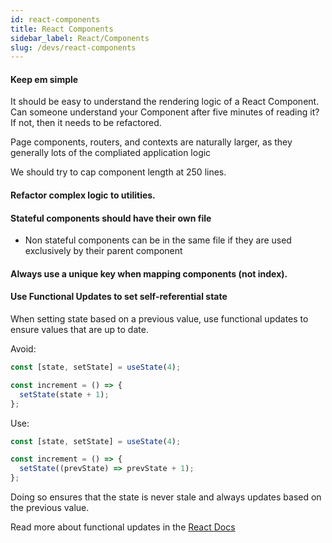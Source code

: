 ```yaml
---
id: react-components
title: React Components
sidebar_label: React/Components
slug: /devs/react-components
---
```



#### Keep em simple

It should be easy to understand the rendering logic of a React Component. Can someone understand your Component after five minutes of reading it? If not, then it needs to be refactored.

Page components, routers, and contexts are naturally larger, as they generally lots of the compliated application logic

We should try to cap component length at 250 lines.

#### Refactor complex logic to utilities.

#### Stateful components should have their own file

- Non stateful components can be in the same file if they are used exclusively by their parent component

#### Always use a unique key when mapping components (not index).

#### Use Functional Updates to set self-referential state

When setting state based on a previous value, use functional updates to ensure values that are up to date.

Avoid:

```js
const [state, setState] = useState(4);

const increment = () => {
  setState(state + 1);
};
```

Use:

```js
const [state, setState] = useState(4);

const increment = () => {
  setState((prevState) => prevState + 1);
};
```

Doing so ensures that the state is never stale and always updates based on the previous value.

Read more about functional updates in the <a href='https://reactjs.org/devs/hooks-reference.html#functional-updates'> React Docs </a>
